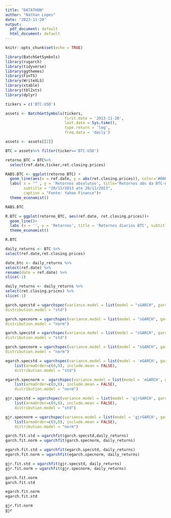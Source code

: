 ---
title: "DATATHON"
author: "Nathan Lopes"
date: "2023-11-20"
output:
  pdf_document: default
  html_document: default
---

```{r setup, include=FALSE}
knitr::opts_chunk$set(echo = TRUE)
```

```{r}
library(BatchGetSymbols)
library(rugarch)
library(tidyverse)
library(ggthemes)
library(FinTS)
library(WriteXLS)
library(xtable)
library(tbl2xts)
library(dplyr)
```

```{r}
tickers = c('BTC-USD')
```

```{r}
assets <- BatchGetSymbols(tickers,
                          first.date = '2013-11-20',
                          last.date = Sys.time(),
                          type.return = 'log',
                          freq.data = 'daily')
```

```{r}
assets <- assets[[2]]
```


```{r}
BTC = assets%>% filter(ticker=='BTC-USD')
```

```{r}
retorno_BTC = BTC%>%
  select(ref.date,ticker,ret.closing.prices)

RABS.BTC <- ggplot(retorno_BTC) +
  geom_line(aes(x = ref.date, y = abs(ret.closing.prices)), color='#006600') +
  labs( x = "" , y = 'Retornos absolutos', title="Retornos abs da BTC-USD",
        subtitle = "20/11/2013 ate 20/11/2023", 
        caption = "Fonte: Yahoo Finance")+
  theme_economist()

RABS.BTC
```

```{r}
R.BTC = ggplot(retorno_BTC, aes(ref.date, ret.closing.prices))+
  geom_line()+
  labs (x = '', y = 'Retornos', title = 'Retornos diarios BTC', subtitle = '20/11/2013 ate 20/11/2023', caption = 'Fonte: Yahoo')+
  theme_economist()

R.BTC
```

```{r}
daily_returns <- BTC %>%
select(ref.date,ret.closing.prices)

date_btc <- daily_returns %>%
select(ref.date) %>%
rename(date = ref.date) %>%
slice(-1)

daily_returns <- daily_returns %>%
select(ret.closing.prices) %>%
slice(-1)

garch.specstd = ugarchspec(variance.model = list(model = "sGARCH", garchOrder = c(1, 1)), mean.model = list(armaOrder=c(0,0),include.mean = FALSE),
distribution.model = "std")

garch.specnorm = ugarchspec(variance.model = list(model = "sGARCH", garchOrder = c(1, 1)), mean.model = list(armaOrder=c(0,0),include.mean = FALSE),
distribution.model = "norm")
```

```{r}
garch.specstd = ugarchspec(variance.model = list(model = "sGARCH", garchOrder = c(1, 1)), mean.model = list(armaOrder=c(0,0),include.mean = FALSE),
distribution.model = "std")

garch.specnorm = ugarchspec(variance.model = list(model = "sGARCH", garchOrder = c(1, 1)), mean.model = list(armaOrder=c(0,0),include.mean = FALSE),
distribution.model = "norm")

egarch.specstd = ugarchspec(variance.model = list(model = 'eGARCH', garchOrder = c(1,1)), mean.model = 
    list(armaOrder=c(0,0), include.mean = FALSE),
    distribution.model = "std")

egarch.specnorm =  ugarchspec(variance.model = list(model = 'eGARCH', garchOrder = c(1,1)), mean.model = 
    list(armaOrder=c(0,0), include.mean = FALSE),
    distribution.model = "norm")

gjr.specstd = ugarchspec(variance.model = list(model = 'gjrGARCH', garchOrder = c(1,1)), mean.model = 
    list(armaOrder=c(0,0), include.mean = FALSE),
    distribution.model = "std")

gjr.specnorm = ugarchspec(variance.model = list(model = 'gjrGARCH', garchOrder = c(1,1)), mean.model = 
    list(armaOrder=c(0,0), include.mean = FALSE),
    distribution.model = "norm")
```

```{r}
garch.fit.std = ugarchfit(garch.specstd,daily_returns)
garch.fit.norm = ugarchfit(garch.specnorm, daily_returns)

egarch.fit.std = ugarchfit(egarch.specstd, daily_returns)
egarch.fit.norm = ugarchfit(egarch.specnorm, daily_returns)

gjr.fit.std = ugarchfit(gjr.specstd, daily_returns)
gjr.fit.norm = ugarchfit(gjr.specnorm, daily_returns)
```

```{r}
garch.fit.norm
garch.fit.std

egarch.fit.norm
egarch.fit.std

gjr.fit.norm
gjr
```

